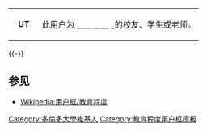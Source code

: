 {| cellspacing="0" style="width:238px; background:{{{info-background|{{{2|#000099}}}}}};border:solid #000099 1px;margin:1px;"
| style="width:45px; height:45px; background:{{{logo-background|{{{1|#ffffff}}}}}}; text-align:center; font-size:{{{logo-size|16}}}pt; color:{{{logo-color|#000099}}};" | <strong>UT</strong>
| style="font-size:{{{info-size|10}}}pt; padding:4pt; line-height:1.25em; color:{{{info-color|#ffffff}}};" |  此用户为'''[[多倫多大學|<span style="color:white;">多伦多大学</span>]]'''的校友、学生或老师。
|}
[[Category:多倫多大學維基人]]
<noinclude>{{-}}
==参见==
*[[Wikipedia:用户框/教育程度]]

[[Category:教育程度用户框模板]]
</noinclude>